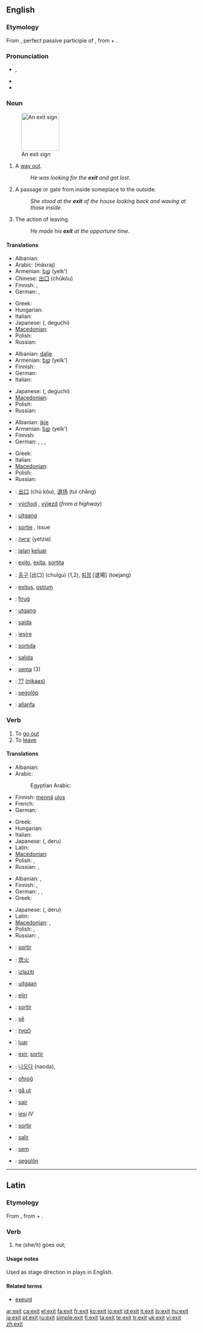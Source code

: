 ==English==

===Etymology===
From {{etyl|la}} {{term|exitus||lang=la}}, perfect passive participle of {{term|exire||lang=la|to go out}}, from {{term|ex||lang=la|out}} + {{term|ire||lang=la|to go}}.

===Pronunciation===
* {{IPA|/ˈɛgzɪt/|/ˈɛksɪt/}}, {{SAMPA|/"EgzIt/|/"EksIt/}}
* {{audio|En-us-exit.ogg|Audio (US)}}
* {{rhymes|ɛksɪt}}

===Noun===
{{en-noun}}
[[Image:Exit sign.jpg|100px|thumb|An exit sign]]

# A [[way out]].
#: ''He was looking for the '''exit''' and got lost''.
# A passage or gate from inside someplace to the outside.
#: ''She stood at the '''exit''' of the house looking back and waving at those inside''.
# The action of leaving.
#: ''He made his '''exit''' at the opportune time''.

====Translations====
{{trans-top|way out}}
* Albanian: {{t+|sq|dalje|f|xs=Albanian}}
* Arabic: {{Arab|[[مخرج]]}} (máxraj) {{m}}
* Armenian: [[ելք]] (yelk')
* Chinese: [[出口]] (chūkǒu)
* Finnish: {{t|fi|ulospääsy}}, {{t+|fi|uloskäynti}}
* German: {{t+|de|Ausweg|m}}, {{t+|de|Ausfahrt|f}}
{{trans-mid}}
* Greek: {{t+|el|έξοδος|f|tr=éxodos|sc=Grek}}
* Hungarian: {{t+|hu|kijárat}}
* Italian: {{t+|it|uscita|f}}
* Japanese: {{t-|ja|出口|sc=Jpan}} ({{t+|ja|でぐち|sc=Jpan}}, deguchi)
* [[Macedonian]]: {{t|mk|излез|m|tr=ízlez|sc=Cyrl|xs=Macedonian}}
* Polish: {{t+|pl|wyjście|n}}
* Russian: {{t+|ru|выход|m|tr=výxod|sc=Cyrl}}
{{trans-bottom}}

{{trans-top|passage from inside to outside}}
* Albanian: [[dalje]] {{f}}
* Armenian: [[ելք]] (yelk')
* Finnish: {{t+|fi|uloskäynti}}
* German: {{t+|de|Ausgang|m}}
* Italian: {{t+|it|uscita|f}}
{{trans-mid}}
* Japanese: {{t-|ja|出口|sc=Jpan}} ({{t+|ja|でぐち|sc=Jpan}}, deguchi)
* [[Macedonian]]: {{t|mk|излез|m|tr=ízlez|sc=Cyrl|xs=Macedonian}}
* Polish: {{t+|pl|wyjście|n}}
* Russian: {{t+|ru|выход|m|tr=výχod|sc=Cyrl}}
{{trans-bottom}}

{{trans-top|action of leaving}}
* Albanian: [[ikje]] {{f}}
* Armenian: [[ելք]] (yelk')
* Finnish: {{t+|fi|lähtö}}
* German: {{t+|de|Abtritt|m}}, {{t+|de|Austritt|m}}, {{t+|de|Ausstieg|m}}, {{t+|de|Abwanderung|f}}
{{trans-mid}}
* Greek: {{t+|el|έξοδος|f|tr=éxodos|sc=Grek}}
* Italian: {{t+|it|uscita|f}}
* [[Macedonian]]: {{t|mk|влегување|n|tr=vlegúvanje|sc=Cyrl|xs=Macedonian}}
* Polish: {{t+|pl|wyjście|n}}
* Russian: {{t+|ru|выход|m|tr=výχod|sc=Cyrl}}
{{trans-bottom}}

{{checktrans-top}}
* {{ttbc|Chinese}}: [[出口]] (chū kǒu), [[退场]] (tuì chǎng)
* {{ttbc|Czech}}: [[východ]] {{m}}, [[výjezd]] {{m}} (''from a highway'')
* {{ttbc|Dutch}}: [[uitgang]]
* {{ttbc|French}}: [[sortie]] {{f}}, issue {{f}}
* {{ttbc|Hebrew}}: [[יציאה]] (yetzia)
* {{ttbc|Indonesian}}: [[jalan]] [[keluar]]
* {{ttbc|Interlingua}}: [[exito]], [[exita]], [[sortita]]
* {{ttbc|Korean}}: [[출구]] [出口] (chulgu) (1,2), [[퇴장]] [退場] (toejang)
* {{ttbc|Latin}}: [[exitus]], [[ostium]]
{{trans-mid}}
* {{ttbc|Maltese}}: [[ħruġ]]
* {{ttbc|Norwegian}}: [[utgang]]
* {{ttbc|Portuguese}}: [[saída]] {{f}}
* {{ttbc|Romanian}}: [[ieşire]] {{f}}
* {{ttbc|Romansch}}: [[sortida]] {{f}}
* {{ttbc|Spanish}}: [[salida]] {{f}}
* {{ttbc|Tupinambá}}: [[sema]] (3)
* {{ttbc|Urdu}}: [[??]] [[(nikaas)]] {{m}}
* {{ttbc|Volapük}}: [[segolöp]]
* {{ttbc|Welsh}}: [[allanfa]] {{f}}
{{trans-bottom}}

===Verb===
{{en-verb}}

# To [[go out]]
# To [[leave]]

====Translations====
{{trans-top|to go out}}
* Albanian: {{t-|sq|dal|xs=Albanian}}
* Arabic: {{t-|ar|خرج|alt=خَرَجَ|tr=kharaja|sc=Arab}}
*: Egyptian Arabic: {{tø|arz|خرج|tr=kharag|sc=Arab|xs=Egyptian Arabic}}
* Finnish: [[mennä]] [[ulos]]
* French: {{t+|fr|sortir}}
* German: {{t+|de|ausgehen}}
{{trans-mid}}
* Greek: {{t+|el|βγαίνω|tr=vgaíno|sc=Grek}}
* Hungarian: {{t+|hu|kimegy}}
* Italian: {{t+|it|uscire}}
* Japanese: {{t+|ja|出る|sc=Jpan}} ({{t+|ja|でる|sc=Jpan}}, deru)
* Latin: {{t+|la|exeo|alt=exeō}}
* [[Macedonian]]: {{t|mk|излегува|tr=izléguva|sc=Cyrl|xs=Macedonian}}
* Polish: {{t+|pl|wyjść}}, {{t+|pl|wychodzić}}
* Russian: {{t|ru|выходить|tr=vyχodít'|sc=Cyrl}} {{impf}}, {{t+|ru|выйти|tr=výjti|sc=Cyrl}} {{pf}}
{{trans-bottom}}

{{trans-top|to leave}}
* Albanian: {{t-|sq|dal|xs=Albanian}}, {{t-|sq|ik|xs=Albanian}}
* Finnish: {{t+|fi|poistua}}, {{t+|fi|lähteä}}
* German: {{t+|de|verschwinden}}, {{t+|de|aussteigen}}, {{t+|de|abgehen}}
* Greek: {{t+|el|φεύγω|tr=févgo|sc=Grek}}
{{trans-mid}}
* Japanese: {{t+|ja|出る|sc=Jpan}} ({{t+|ja|でる|sc=Jpan}}, deru)
* Latin: {{t+|la|abeo|alt=abeō}}
* [[Macedonian]]: {{t|mk|излегува|tr=izléguva|sc=Cyrl|xs=Macedonian}},  {{t|mk|напушта|tr=nápušta|sc=Cyrl|xs=Macedonian}}
* Polish: {{t+|pl|wyjść}}, {{t+|pl|wychodzić}}
* Russian: {{t|ru|выходить|tr=vyχodít'|sc=Cyrl}} {{impf}}, {{t+|ru|выйти|tr=výjti|sc=Cyrl}} {{pf}}
{{trans-bottom}}

{{checktrans-top}}
* {{ttbc|Catalan}}: [[sortir]]
* {{ttbc|Chinese}}: [[熄火]]
* {{ttbc|Croatian}}: [[izlaziti]]
* {{ttbc|Dutch}}: [[uit]][[gaan]]
* {{ttbc|Esperanto}}: [[el]][[iri]]
* {{ttbc|French}}: [[sortir]]
* {{ttbc|Guaraní}}: [[sẽ]]
* {{ttbc|Hebrew}}: [[לצאת]]
* {{ttbc|Indonesian}}: [[luar]]
* {{ttbc|Interlingua}}: [[exir]], [[sortir]]
{{trans-mid}}
* {{ttbc|Korean}}: [[나오다]] (naoda),
* {{ttbc|Maltese}}: [[oħroġ]]
* {{ttbc|Norwegian}}: [[gå ut]]
* {{ttbc|Portuguese}}: [[sair]]
* {{ttbc|Romanian}}: [[ieşi]] ''IV''
* {{ttbc|Romansch}}: [[sortir]]
* {{ttbc|Spanish}}: [[salir]]
* {{ttbc|Tupinambá}}: [[sem]]
* {{ttbc|Volapük}}: [[segolön]]
{{trans-bottom}}

----

==Latin==

===Etymology===
From {{term|exeo|exeō|exit, go out|lang=la}}, from {{term|e|ē|out|lang=la}} + {{term|eo|eō|go|lang=la}}.

===Verb===
{{la-verb-form|exit}}

# he (she/it) goes out; {{conjugation of|[[exeo#Latin|exeō]]||3|s|pres|act|ind}}

====Usage notes====
Used as stage direction in plays in English.

====Related terms====
* [[exeunt]]

[[ar:exit]]
[[ca:exit]]
[[el:exit]]
[[fa:exit]]
[[fr:exit]]
[[ko:exit]]
[[io:exit]]
[[id:exit]]
[[it:exit]]
[[lo:exit]]
[[hu:exit]]
[[ja:exit]]
[[pt:exit]]
[[ru:exit]]
[[simple:exit]]
[[fi:exit]]
[[ta:exit]]
[[te:exit]]
[[tr:exit]]
[[uk:exit]]
[[vi:exit]]
[[zh:exit]]
